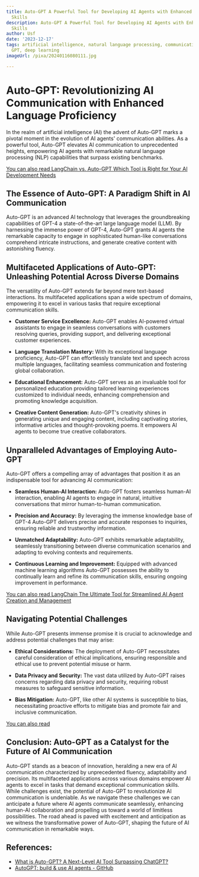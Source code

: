 ```yaml
---
title: Auto-GPT A Powerful Tool for Developing AI Agents with Enhanced Communication
  Skills
description: Auto-GPT A Powerful Tool for Developing AI Agents with Enhanced Communication
  Skills
author: Usf
date: '2023-12-17'
tags: artificial intelligence, natural language processing, communication skills,
  GPT, deep learning
imageUrl: /pixa/20240116080111.jpg

---
```

# Auto-GPT: Revolutionizing AI  Communication with Enhanced Language  Proficiency # 

In  the realm of artificial intelligence  (AI) the advent of Auto-GPT marks a pivotal  moment in the evolution of AI agents' communication abilities. As a powerful tool, Auto-GPT elevates AI communication to unprecedented heights, empowering AI agents with remarkable natural language processing (NLP) capabilities  that surpass existing benchmarks.

[You can also read LangChain vs. Auto-GPT Which Tool is Right for  Your  AI Development Needs](LangChain%20vs.%20Auto-GPT%20Which%20Tool%20is%20Right%20for%20Your%20AI%20Development%20Needs)


## The Essence  of Auto-GPT: A Paradigm Shift in AI Communication ## 
Auto-GPT is an advanced  AI technology that leverages the groundbreaking capabilities of GPT-4  a state-of-the-art large language model (LLM). By harnessing the immense power  of GPT-4, Auto-GPT  grants AI agents the remarkable capacity to engage in sophisticated human-like conversations comprehend intricate instructions, and generate creative content with astonishing fluency. 

## Multifaceted Applications of Auto-GPT: Unleashing Potential Across Diverse Domains ## 

The versatility of Auto-GPT  extends far beyond mere text-based interactions.  Its multifaceted applications span a wide spectrum  of domains, empowering it to excel in  various tasks that require exceptional communication skills.

- **Customer Service Excellence:** Auto-GPT  enables AI-powered virtual assistants  to engage in seamless conversations with customers resolving queries, providing support, and delivering exceptional customer experiences.

- **Language Translation Mastery:** With its exceptional language proficiency, Auto-GPT can effortlessly translate text and speech across multiple  languages, facilitating seamless communication and fostering global collaboration. 

- **Educational Enhancement:** Auto-GPT serves as an invaluable tool for personalized education providing tailored learning experiences customized to individual needs, enhancing comprehension and  promoting knowledge  acquisition.

- **Creative Content  Generation:** Auto-GPT's creativity  shines in generating unique and engaging content, including captivating stories, informative articles and thought-provoking poems.  It empowers AI agents to become true creative collaborators.

## Unparalleled Advantages of Employing Auto-GPT ##

Auto-GPT offers a compelling  array of advantages that  position it as an indispensable tool for advancing AI communication:

- **Seamless Human-AI Interaction:** Auto-GPT fosters seamless human-AI interaction, enabling AI agents to engage in natural, intuitive conversations that mirror human-to-human communication.

- **Precision and Accuracy:** By leveraging the immense  knowledge base of  GPT-4 Auto-GPT  delivers precise and  accurate responses to inquiries, ensuring reliable and trustworthy information.

- **Unmatched Adaptability:** Auto-GPT  exhibits remarkable adaptability, seamlessly  transitioning between diverse  communication scenarios and adapting to evolving contexts and requirements.

- **Continuous Learning and Improvement:** Equipped with advanced machine learning  algorithms Auto-GPT possesses the  ability to continually learn and refine its  communication skills, ensuring ongoing improvement in performance.

[You can also read LangChain  The Ultimate Tool for Streamlined AI Agent  Creation and  Management](LangChain%20The%20Ultimate%20Tool%20for%20Streamlined%20AI%20Agent%20Creation%20and%20Management)


## Navigating Potential Challenges ## 

While Auto-GPT presents immense promise it is crucial to  acknowledge and address potential  challenges that may arise:

- **Ethical Considerations:** The deployment of Auto-GPT necessitates careful consideration of ethical implications, ensuring responsible and ethical use to prevent  potential misuse or harm.

- **Data Privacy and Security:** The vast data utilized by Auto-GPT  raises concerns regarding data privacy and  security, requiring robust measures  to safeguard sensitive information.

- **Bias Mitigation:**  Auto-GPT, like other AI systems is susceptible to bias,  necessitating proactive efforts to mitigate bias and promote fair  and inclusive communication.

[You can also read ]()


## Conclusion: Auto-GPT as a Catalyst for the Future of AI Communication ## 

Auto-GPT stands as  a beacon of innovation, heralding  a new  era of AI communication characterized by unprecedented fluency, adaptability and  precision. Its multifaceted applications across various domains empower AI agents to excel  in tasks  that demand exceptional communication skills. While challenges exist, the potential of Auto-GPT to revolutionize AI  communication is undeniable.  As we navigate these challenges we  can anticipate a future where  AI agents communicate seamlessly, enhancing human-AI collaboration and propelling us toward  a world of limitless possibilities. The road ahead is paved with excitement and anticipation as we witness the transformative power of Auto-GPT, shaping the future  of AI communication in remarkable ways.

## References:
- [What is Auto-GPT? A Next-Level AI Tool Surpassing ChatGPT?](https://www.linkedin.com/pulse/what-auto-gpt-next-level-ai-tool-surpassing-chatgpt-bernard-marr)
- [AutoGPT: build & use AI agents - GitHub](https://github.com/Significant-Gravitas/AutoGPT)
